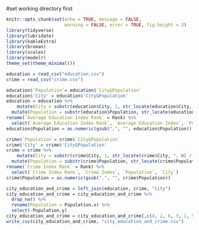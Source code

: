#set working directory first
```r
knitr::opts_chunk$set(echo = TRUE, message = FALSE,
                      warning = FALSE, error = TRUE, fig.height = 3)
library(tidyverse)
library(lubridate)
library(kableExtra)
library(broman)
library(scales)
library(modelr)
theme_set(theme_minimal())
```

```r
education = read_csv("education.csv")
crime = read_csv("crime.csv")
```

```r
education$`Population`= education$`City&Population`
education$'City' = education$'City&Population'
education = education %>% 
    mutate(City = substr(education$City, 1, str_locate(education$City, ", WI / ") - 1)) %>% 
  mutate(Population = substr(education$Population, str_locate(education$Population, " / ") + 3, nchar(education$Population))) %>% 
rename(`Average Education Index Rank` = Rank) %>% 
  select(`Average Education Index Rank`, `Average Education Index`, `Population`, `City`)
education$Population = as.numeric(gsub(",", "", education$Population))
```

```r
crime$`Population`= crime$`City&Population`
crime$'City' = crime$'City&Population'
crime = crime %>% 
    mutate(City = substr(crime$City, 1, str_locate(crime$City, ", WI / ") - 1)) %>% 
  mutate(Population = substr(crime$Population, str_locate(crime$Population, " / ") + 3, nchar(crime$Population))) %>% 
rename(`Crime Index Rank` = Rank) %>% 
  select(`Crime Index Rank`, `Crime Index`, `Population`, `City`)
crime$Population = as.numeric(gsub(",", "", crime$Population))
```

```r
city_education_and_crime = left_join(education, crime, "City")
city_education_and_crime = city_education_and_crime %>% 
  drop_na() %>% 
  rename(Population = Population.x) %>% 
  select(-Population.y)
city_education_and_crime = city_education_and_crime[,c(4, 2, 6, 3, 1, 5)]
write_csv(city_education_and_crime, "city_education_and_crime.csv")
```
